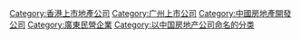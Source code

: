 [[Category:香港上市地產公司|Category:香港上市地產公司]]
[[Category:广州上市公司|Category:广州上市公司]]
[[Category:中國房地產開發公司|Category:中國房地產開發公司]]
[[Category:廣東民營企業|Category:廣東民營企業]]
[[Category:以中国房地产公司命名的分类|Category:以中国房地产公司命名的分类]]